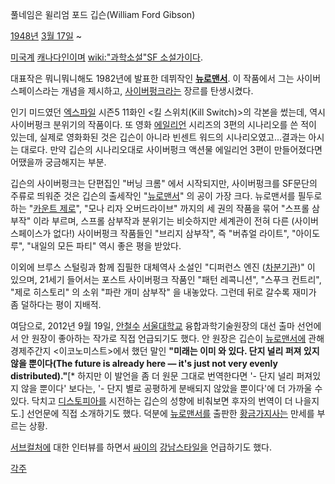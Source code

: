풀네임은 윌리엄 포드 깁슨(William Ford Gibson)

[[1948년]] [[3월 17일]] ~

[[미국]]계 [[캐나다]]인이며 [[wiki:"과학소설"SF 소설가]]이다.

대표작은 뭐니뭐니해도 1982년에 발표한 데뷔작인 '''[[뉴로맨서]]'''. 이 작품에서 그는 사이버 스페이스라는 개념을 제시하고, [[사이버펑크]]라는 장르를 탄생시켰다.

인기 미드였던 [[엑스파일]] 시즌5 11화인 <킬 스위치(Kill Switch)>의 각본을 썼는데, 역시 사이버펑크 분위기의 작품이다. 또 영화 [[에일리언]] 시리즈의 3편의 시나리오를 쓴 적이 있는데, 실제로 영화화된 것은 깁슨이 아니라 빈센트 워드의 시나리오였고...결과는 아시는 대로다. 만약 깁슨의 시나리오대로 사이버펑크 액션물 에일리언 3편이 만들어졌다면 어땠을까 궁금해지는 부분.

깁슨의 사이버펑크는 단편집인 "버닝 크롬" 에서 시작되지만, 사이버펑크를 SF문단의 주류로 띄워준 것은 깁슨의 출세작인 "[[뉴로맨서]]" 의 공이 가장 크다. 뉴로맨서를 필두로 하는 "[[카운트 제로]]", "모나 리자 오버드라이브" 까지의 세 권의 작품을 묶어 "스프롤 삼부작" 이라 부르며, 스프롤 삼부작과 분위기는 비슷하지만 세계관이 전혀 다른 (사이버스페이스가 없다!) 사이버펑크 작품들인 "브리지 삼부작", 즉 "버츄얼 라이트", "아이도루", "내일의 모든 파티" 역시 좋은 평을 받았다.

이외에 브루스 스털링과 함께 집필한 대체역사 소설인 "디퍼런스 엔진 ([[차분기관]])" 이 있으며, 21세기 들어서는 포스트 사이버펑크 작품인 "패턴 레콕니션", "스푸크 컨트리", "제로 히스토리" 의 소위 "파란 개미 삼부작" 을 내놓았다. 그런데 뒤로 갈수록 재미가 좀 덜하다는 평이 지배적.

여담으로, 2012년 9월 19일, [[안철수]] [[서울대학교]] 융합과학기술원장의 대선 출마 선언에서 안 원장이 좋아하는 작가로 직접 언급되기도 했다. 안 원장은 깁슨이 [[뉴로맨서]]에 관해 경제주간지 <이코노미스트>에서 했던 말인 '''"미래는 이미 와 있다. 단지 널리 퍼져 있지 않을 뿐이다(The future is already here — it's just not very evenly distributed)."'''[* 하지만 이 발언을 좀 더 원문 그대로 번역한다면 '- 단지 널리 퍼져있지 않을 뿐이다' 보다는, '- 단지 별로 공평하게 분배되지 않았을 뿐이다'에 더 가까울 수 있다. 닥치고 [[디스토피아]]를 시전하는 깁슨의 성향에 비춰보면 후자의 번역이 더 나을지도.] 선언문에 직접 소개하기도 했다. 덕분에 [[뉴로맨서]]를 출판한 [[황금가지]]사는 만세를 부르는 상황.

[[서브컬처]]에 대한 인터뷰를 하면서 [[싸이]]의 [[강남스타일]]을 언급하기도 했다.

[[각주]]
